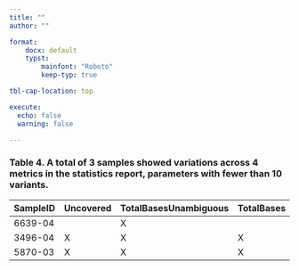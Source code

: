 ```yaml
---
title: ""
author: ""

format:
    docx: default
    typst:
        mainfont: "Roboto"
        keep-typ: true

tbl-cap-location: top

execute:
  echo: false
  warning: false

---
```


### Table 4. A total of 3 samples showed variations across 4 metrics in the statistics report, parameters with fewer than 10 variants.


```{=typst}
\
\
```


| **SampleID** | **Uncovered** | **TotalBasesUnambiguous** | **TotalBases** |
|----------|-----------|-----------------------|------------|
| 6639-04  |           | X                     |            |
| 3496-04  | X         | X                     | X          |
| 5870-03  | X         | X                     | X          |
